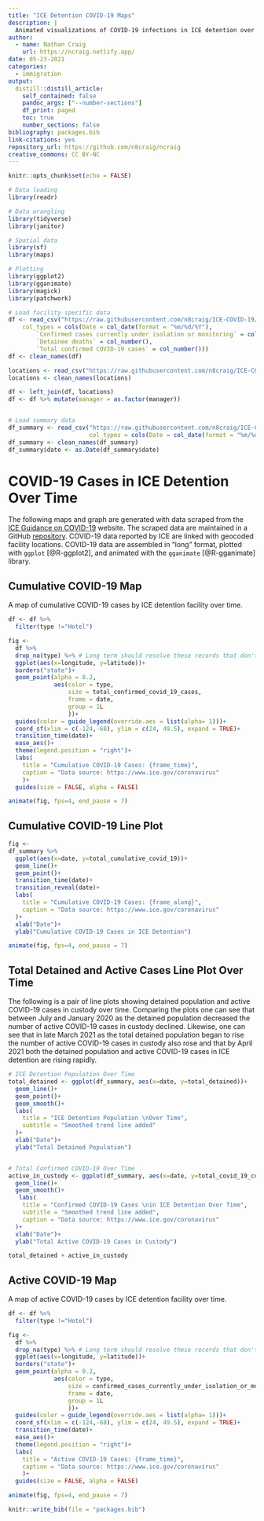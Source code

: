 ```yaml
---
title: "ICE Detention COVID-19 Maps"
description: |
  Animated visualizations of COVID-19 infections in ICE detention over time.
author:
  - name: Nathan Craig
    url: https://ncraig.netlify.app/
date: 05-23-2021
categories:
  - immigration
output:
  distill::distill_article:
    self_contained: false
    pandoc_args: ["--number-sections"]
    df_print: paged
    toc: true
    number_sections: false
bibliography: packages.bib
link-citations: yes
repository_url: https://github.com/n8craig/ncraig
creative_commons: CC BY-NC
---
```


```r
knitr::opts_chunk$set(echo = FALSE)
```

```r
# Data loading
library(readr)

# Data wrangling
library(tidyverse)
library(janitor)

# Spatial data
library(sf)
library(maps)

# Plotting
library(ggplot2)
library(gganimate)
library(magick)
library(patchwork)
```

```r
# Load facility specific data
df <- read_csv("https://raw.githubusercontent.com/n8craig/ICE-COVID-19/main/data/covid_by_facility.csv", 
    col_types = cols(Date = col_date(format = "%m/%d/%Y"), 
        `Confirmed cases currently under isolation or monitoring` = col_number(), 
        `Detainee deaths` = col_number(), 
        `Total confirmed COVID-19 cases` = col_number()))
df <- clean_names(df)

locations <- read_csv("https://raw.githubusercontent.com/n8craig/ICE-COVID-19/main/data/facility_management_location.csv")
locations <- clean_names(locations)

df <- left_join(df, locations)
df <- df %>% mutate(manager = as.factor(manager))


# Load summary data
df_summary <- read_csv("https://raw.githubusercontent.com/n8craig/ICE-COVID-19/main/data/covid_summaries.csv",
                       col_types = cols(Date = col_date(format = "%m/%d/%Y")))
df_summary <- clean_names(df_summary)
df_summary$date <- as.Date(df_summary$date)
```

# COVID-19 Cases in ICE Detention Over Time

The following maps and graph are generated with data scraped from the [ICE Guidance on COVID-19](https://www.ice.gov/coronavirus) website. The scraped data are maintained in a GitHub [repository](https://github.com/n8craig/ICE-COVID-19). COVID-19 data reported by ICE are linked with geocoded facility locations. COVID-19 data are assembled in "long" format, plotted with `ggplot` [@R-ggplot2], and animated with the `gganimate` [@R-gganimate] library.

## Cumulative COVID-19 Map

A map of cumulative COVID-19 cases by ICE detention facility over time.

```r

df <- df %>% 
  filter(type !="Hotel")

fig <- 
  df %>% 
  drop_na(type) %>% # Long term should resolve these records that don't match.!
  ggplot(aes(x=longitude, y=latitude))+
  borders("state")+
  geom_point(alpha = 0.2,
             aes(color = type,
                 size = total_confirmed_covid_19_cases,
                 frame = date,
                 group = 1L
                 ))+
  guides(color = guide_legend(override.aes = list(alpha= 1)))+
  coord_sf(xlim = c(-124,-68), ylim = c(24, 49.5), expand = TRUE)+
  transition_time(date)+
  ease_aes()+
  theme(legend.position = "right")+
  labs(
    title = "Cumulative COVID-19 Cases: {frame_time}",
    caption = "Data source: https://www.ice.gov/coronavirus"
    )+
  guides(size = FALSE, alpha = FALSE)

animate(fig, fps=4, end_pause = 7)
```

## Cumulative COVID-19 Line Plot

```r
fig <- 
df_summary %>% 
  ggplot(aes(x=date, y=total_cumulative_covid_19))+
  geom_line()+
  geom_point()+
  transition_time(date)+
  transition_reveal(date)+
  labs(
    title = "Cumulative COVID-19 Cases: {frame_along}",
    caption = "Data source: https://www.ice.gov/coronavirus"
  )+
  xlab("Date")+
  ylab("Cumulative COVID-19 Cases in ICE Detention")

animate(fig, fps=4, end_pause = 7)
```

## Total Detained and Active Cases Line Plot Over Time

The following is a pair of line plots showing detained population and active COVID-19 cases in custody over time. Comparing the plots one can see that between July and January 2020 as the detained population decreased the number of active COVID-19 cases in custody declined. Likewise, one can see that in late March 2021 as the total detained population began to rise the number of active COVID-19 cases in custody also rose and that by April 2021 both the detained population and active COVID-19 cases in ICE detention are rising rapidly.

```r
# ICE Detention Population Over Time
total_detained <- ggplot(df_summary, aes(x=date, y=total_detained))+
  geom_line()+
  geom_point()+
  geom_smooth()+
  labs(
    title = "ICE Detention Population \nOver Time",
    subtitle = "Smoothed trend line added"
  )+
  xlab("Date")+
  ylab("Total Detained Population")


# Total Confirmed COVID-19 Over Time
active_in_custody <- ggplot(df_summary, aes(x=date, y=total_covid_19_confirmed_in_custody))+
  geom_line()+
  geom_smooth()+
   labs(
    title = "Confirmed COVID-19 Cases \nin ICE Detention Over Time",
    subtitle = "Smoothed trend line added",
    caption = "Data source: https://www.ice.gov/coronavirus"
  )+
  xlab("Date")+
  ylab("Total Active COVID-19 Cases in Custody")

total_detained + active_in_custody
```

## Active COVID-19 Map

A map of active COVID-19 cases by ICE detention facility over time.

```r
df <- df %>% 
  filter(type !="Hotel")

fig <- 
  df %>% 
  drop_na(type) %>% # Long term should resolve these records that don't match.!
  ggplot(aes(x=longitude, y=latitude))+
  borders("state")+
  geom_point(alpha = 0.2,
             aes(color = type,
                 size = confirmed_cases_currently_under_isolation_or_monitoring,
                 frame = date,
                 group = 1L
                 ))+
  guides(color = guide_legend(override.aes = list(alpha= 1)))+
  coord_sf(xlim = c(-124,-68), ylim = c(24, 49.5), expand = TRUE)+
  transition_time(date)+
  ease_aes()+
  theme(legend.position = "right")+
  labs(
    title = "Active COVID-19 Cases: {frame_time}",
    caption = "Data source: https://www.ice.gov/coronavirus"
    )+
  guides(size = FALSE, alpha = FALSE)

animate(fig, fps=4, end_pause = 7)
```

```r
knitr::write_bib(file = "packages.bib")
```
